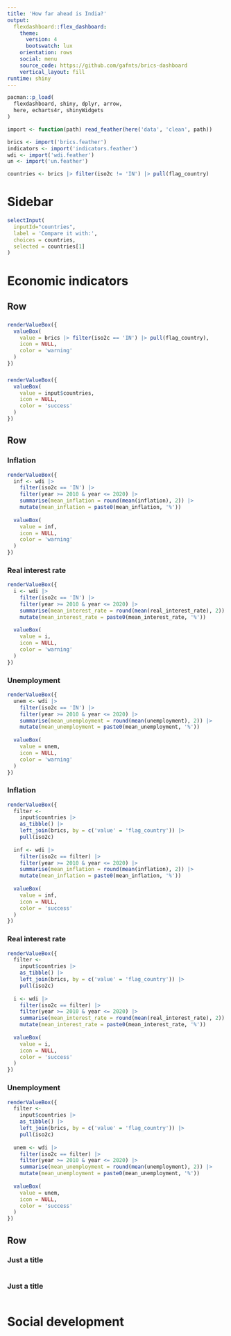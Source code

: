 ```yaml
---
title: 'How far ahead is India?'
output: 
  flexdashboard::flex_dashboard:
    theme: 
      version: 4
      bootswatch: lux
    orientation: rows
    social: menu
    source_code: https://github.com/gafnts/brics-dashboard
    vertical_layout: fill
runtime: shiny
---
```


```r
pacman::p_load(
  flexdashboard, shiny, dplyr, arrow, 
  here, echarts4r, shinyWidgets
)

import <- function(path) read_feather(here('data', 'clean', path))

brics <- import('brics.feather')
indicators <- import('indicators.feather')
wdi <- import('wdi.feather')
un <- import('un.feather')

countries <- brics |> filter(iso2c != 'IN') |> pull(flag_country)
```

Sidebar {.sidebar}
=====================================

```r
selectInput(
  inputId="countries", 
  label = 'Compare it with:', 
  choices = countries, 
  selected = countries[1]
)
```

Economic indicators
=======================================================================

Row
-----------------------------------------------------------------------

### {.value-box}

```r
renderValueBox({
  valueBox(
    value = brics |> filter(iso2c == 'IN') |> pull(flag_country),
    icon = NULL,
    color = 'warning'
  )
})
```

### {.value-box}

```r
renderValueBox({
  valueBox(
    value = input$countries,
    icon = NULL,
    color = 'success'
  )
})
```

Row
-----------------------------------------------------------------------

### Inflation {.value-box}

```r
renderValueBox({
  inf <- wdi |> 
    filter(iso2c == 'IN') |> 
    filter(year >= 2010 & year <= 2020) |> 
    summarise(mean_inflation = round(mean(inflation), 2)) |> 
    mutate(mean_inflation = paste0(mean_inflation, '%'))
  
  valueBox(
    value = inf,
    icon = NULL,
    color = 'warning'
  )
})
```

### Real interest rate {.value-box}

```r
renderValueBox({
  i <- wdi |> 
    filter(iso2c == 'IN') |> 
    filter(year >= 2010 & year <= 2020) |> 
    summarise(mean_interest_rate = round(mean(real_interest_rate), 2)) |> 
    mutate(mean_interest_rate = paste0(mean_interest_rate, '%'))
  
  valueBox(
    value = i,
    icon = NULL,
    color = 'warning'
  )
})
```

### Unemployment {.value-box}

```r
renderValueBox({
  unem <- wdi |> 
    filter(iso2c == 'IN') |> 
    filter(year >= 2010 & year <= 2020) |> 
    summarise(mean_unemployment = round(mean(unemployment), 2)) |> 
    mutate(mean_unemployment = paste0(mean_unemployment, '%'))
  
  valueBox(
    value = unem,
    icon = NULL,
    color = 'warning'
  )
})
```

### Inflation {.value-box}

```r
renderValueBox({
  filter <- 
    input$countries |> 
    as_tibble() |> 
    left_join(brics, by = c('value' = 'flag_country')) |> 
    pull(iso2c)
  
  inf <- wdi |> 
    filter(iso2c == filter) |> 
    filter(year >= 2010 & year <= 2020) |> 
    summarise(mean_inflation = round(mean(inflation), 2)) |> 
    mutate(mean_inflation = paste0(mean_inflation, '%'))
  
  valueBox(
    value = inf,
    icon = NULL,
    color = 'success'
  )
})
```

### Real interest rate {.value-box}

```r
renderValueBox({
  filter <- 
    input$countries |> 
    as_tibble() |> 
    left_join(brics, by = c('value' = 'flag_country')) |> 
    pull(iso2c)
  
  i <- wdi |> 
    filter(iso2c == filter) |> 
    filter(year >= 2010 & year <= 2020) |> 
    summarise(mean_interest_rate = round(mean(real_interest_rate), 2)) |> 
    mutate(mean_interest_rate = paste0(mean_interest_rate, '%'))
  
  valueBox(
    value = i,
    icon = NULL,
    color = 'success'
  )
})
```

### Unemployment {.value-box}

```r
renderValueBox({
  filter <- 
    input$countries |> 
    as_tibble() |> 
    left_join(brics, by = c('value' = 'flag_country')) |> 
    pull(iso2c)
  
  unem <- wdi |> 
    filter(iso2c == filter) |> 
    filter(year >= 2010 & year <= 2020) |> 
    summarise(mean_unemployment = round(mean(unemployment), 2)) |> 
    mutate(mean_unemployment = paste0(mean_unemployment, '%'))
  
  valueBox(
    value = unem,
    icon = NULL,
    color = 'success'
  )
})
```

Row
-----------------------------------------------------------------------

### Just a title

```r

```

### Just a title

```r

```

Social development
=======================================================================
